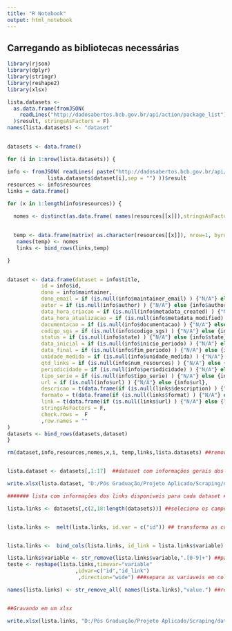```yaml
---
title: "R Notebook"
output: html_notebook
---
```


## Carregando as bibliotecas necessárias  

```r
library(rjson)
library(dplyr)
library(stringr)
library(reshape2)
library(xlsx)
```


```r

lista.datasets <-
  as.data.frame(fromJSON(
    readLines("http://dadosabertos.bcb.gov.br/api/action/package_list")
  )$result, stringsAsFactors = F)
names(lista.datasets) <- "dataset"


```

##

```r
datasets <- data.frame()

for (i in 1:nrow(lista.datasets)) {

info <- fromJSON( readLines( paste("http://dadosabertos.bcb.gov.br/api/action/package_show?id=",
             lista.datasets$dataset[i],sep = "") ))$result
resources <- info$resources 
links = data.frame()

for (x in 1:length(info$resources)) {
  
  nomes <- distinct(as.data.frame( names(resources[[x]]),stringsAsFactors = F))[,1]
 

  temp <- data.frame(matrix( as.character(resources[[x]]), nrow=1, byrow=T ) ,stringsAsFactors=FALSE, check.rows = T, check.names = T)
   names(temp) <- nomes
   links <- bind_rows(links,temp)

}
  

dataset <- data.frame(dataset = info$title,
           id = info$id,
           dono = info$maintainer,
           dono_email = if (is.null(info$maintainer_email) ) {"N/A"} else {info$maintainer_email},
           autor = if (is.null(info$author) ) {"N/A"} else {info$author},
           data_hora_criacao = if (is.null(info$metadata_created) ) {"N/A"} else {info$metadata_created} ,
           data_hora_atualizacao = if (is.null(info$metadata_modified) ) {"N/A"} else {info$metadata_modified} ,
           documentacao = if (is.null(info$documentacao) ) {"N/A"} else {info$documentacao},
           codigo_sgs = if (is.null(info$codigo_sgs) ) {"N/A"} else {info$codigo_sgs} ,
           status = if (is.null(info$state) ) {"N/A"} else {info$state} ,
           data_inicial = if (is.null(info$inicio_periodo) ) {"N/A"} else {info$inicio_periodo} ,
           data_final = if (is.null(info$fim_periodo) ) {"N/A"} else {info$fim_periodo},
           unidade_medida = if (is.null(info$unidade_medida) ) {"N/A"} else {info$unidade_medida},
           qtd_links = if (is.null(info$num_resources) ) {"N/A"} else {info$num_resources},
           periodicidade = if (is.null(info$periodicidade) ) {"N/A"} else {info$periodicidade},
           tipo_serie = if (is.null(info$tipo_serie) ) {"N/A"} else {info$tipo_serie},
           url = if (is.null(info$url) ) {"N/A"} else {info$url},
           descricao = t(data.frame(if (is.null(links$description) ) {"N/A"} else {links$description})),
           formato = t(data.frame(if (is.null(links$format) ) {"N/A"} else {links$format})),
           link = t(data.frame(if (is.null(links$url) ) {"N/A"} else {links$url})),
           stringsAsFactors = F,
           check.rows =  F
           ,row.names = ""
)
datasets <- bind_rows(datasets,dataset)
}

rm(dataset,info,resources,nomes,x,i, temp,links,lista.datasets) ##removendo variáveis que não serão utilizadas daqui pra frente


lista.dataset <- datasets[,1:17]  ##dataset com informações gerais dos datasets

write.xlsx(lista.dataset, "D:/Pós Graduação/Projeto Aplicado/Scraping/datasets.xlsx", sheetName="Lista De Datasets", col.names=TRUE, row.names=F, append=F, showNA=F, password=NULL) ###Gravando em um xlsx

####### lista com informações dos links disponiveis para cada dataset #######

lista.links <- datasets[,c(2,18:length(datasets))] ##seleciona os campos


lista.links <-  melt(lista.links, id.var = c("id")) ## transforma as colunas em linhas


lista.links <-  bind_cols(lista.links, id_link = lista.links$variable)

lista.links$variable <- str_remove(lista.links$variable,".[0-9]+") ##padroniza as variáveis
teste <- reshape(lista.links,timevar="variable"
                      ,idvar=c("id","id_link")
                       ,direction="wide") ###separa as variaveis em colunas

names(lista.links) <- str_remove_all( names(lista.links),"value.") ##renomeando as colunas


##Gravando em um xlsx

write.xlsx(lista.links, "D:/Pós Graduação/Projeto Aplicado/Scraping/datasets.xlsx", sheetName="Lista De Links", col.names=TRUE, row.names=F, append=T, showNA=TRUE, password=NULL)



```

